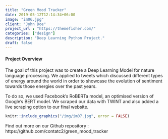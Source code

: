 ```yaml
---
title: "Green Mood Tracker"
date: 2019-05-12T12:14:34+06:00
image: "im06.jpg"
client: "John Doe"
project_url : "https://themefisher.com/"
categories: ["design"]
description: "Deep Learning Python Project."
draft: false
---
```


#### Project Overview

The goal of this project was to create a Deep Learning Model for nature language processing. We applied to tweets which discussed different types of energy around the world in order to showcase the evolution of sentiment towards those energies over the past years.

To do so, we used Facebook's RoBERTa model, an optimised version of Google's BERT model. We scraped our data with TWINT and also added a live scraping option to our final website. 

```r
knitr::include_graphics("/img/im07.jpg", error = FALSE)
```

Find out more on our Github repository :
https://github.com/contatc2/green_mood_tracker